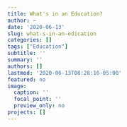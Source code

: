 ```yaml
---
title: What's in an Education?
author: ~
date: '2020-06-13'
slug: what-s-in-an-edication
categories: []
tags: ["Education"]
subtitle: ''
summary: ''
authors: []
lastmod: '2020-06-13T08:28:16-05:00'
featured: no
image:
  caption: ''
  focal_point: ''
  preview_only: no
projects: []
---
```


